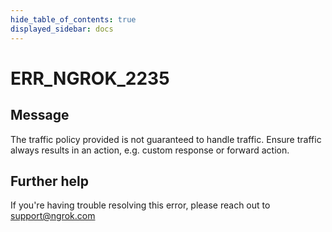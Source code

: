 ```yaml
---
hide_table_of_contents: true
displayed_sidebar: docs
---
```



# ERR_NGROK_2235

## Message

The traffic policy provided is not guaranteed to handle traffic. Ensure traffic always results in an action, e.g. custom response or forward action.

<ErrorDetails error="err_ngrok_2235" />

## Further help

If you're having trouble resolving this error, please reach out to [support@ngrok.com](mailto:support@ngrok.com?subject=Help%20with%20ERR_NGROK_2235)
